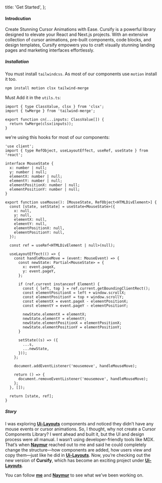   title: 'Get Started',
};

<div className='mt-[5.5rem]'>
  <h4 className='text-4xl font-semibold'>Introdcution</h4>
</div>

Create Stunning Cursor Animations with Ease.
Cursify is a powerful library designed to elevate your React and Next.js projects. With an extensive collection of cursor animations, pre-built components, code blocks, and design templates, Cursify empowers you to craft visually stunning landing pages and marketing interfaces effortlessly.

##### Installation

You must install `tailwindcss`. As most of our components use `motion` install it too.

```bash
npm install motion clsx tailwind-merge
```

Must Add it in the `utils.ts`:

```tsx utils.tsx
import { type ClassValue, clsx } from 'clsx';
import { twMerge } from 'tailwind-merge';

export function cn(...inputs: ClassValue[]) {
  return twMerge(clsx(inputs));
}
```

we're using this hooks for most of our components:

```tsx use-mouse.tsx
'use client';
import { type RefObject, useLayoutEffect, useRef, useState } from 'react';

interface MouseState {
  x: number | null;
  y: number | null;
  elementX: number | null;
  elementY: number | null;
  elementPositionX: number | null;
  elementPositionY: number | null;
}

export function useMouse(): [MouseState, RefObject<HTMLDivElement>] {
  const [state, setState] = useState<MouseState>({
    x: null,
    y: null,
    elementX: null,
    elementY: null,
    elementPositionX: null,
    elementPositionY: null,
  });

  const ref = useRef<HTMLDivElement | null>(null);

  useLayoutEffect(() => {
    const handleMouseMove = (event: MouseEvent) => {
      const newState: Partial<MouseState> = {
        x: event.pageX,
        y: event.pageY,
      };

      if (ref.current instanceof Element) {
        const { left, top } = ref.current.getBoundingClientRect();
        const elementPositionX = left + window.scrollX;
        const elementPositionY = top + window.scrollY;
        const elementX = event.pageX - elementPositionX;
        const elementY = event.pageY - elementPositionY;

        newState.elementX = elementX;
        newState.elementY = elementY;
        newState.elementPositionX = elementPositionX;
        newState.elementPositionY = elementPositionY;
      }

      setState((s) => ({
        ...s,
        ...newState,
      }));
    };

    document.addEventListener('mousemove', handleMouseMove);

    return () => {
      document.removeEventListener('mousemove', handleMouseMove);
    };
  }, []);

  return [state, ref];
}
```

##### Story

I was exploring **[Ui-Layouts](https://www.ui-layouts.com/)** components and noticed they didn’t have any mouse events or cursor animations. So, I thought, why not create a Cursor Components Library? I went ahead and built it, but the UI and design process were all manual. I wasn’t using developer-friendly tools like MDX. That’s when **[Naymur](https://x.com/naymur_dev)** reached out to me and said he could completely change the structure—how components are added, how users view and copy them—just like he did in **[Ui-Layouts](https://www.ui-layouts.com/)**. Now, you’re checking out the new version of **Cursify**, which has become an exciting project under **[Ui-Layouts](https://www.ui-layouts.com/)**.

You can follow **[me](https://x.com/bachhav36741)** and **[Naymur](https://x.com/naymur_dev)** to see what we’ve been working on.

<div className='mb-4'></div>
